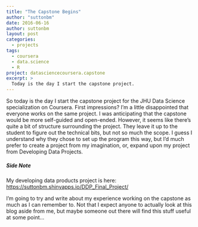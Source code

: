 ```yaml
---
title: "The Capstone Begins"
author: "suttonbm"
date: 2016-06-16
author: suttonbm
layout: post
categories:
  - projects
tags:
  - coursera
  - data.science
  - R
project: datasciencecoursera.capstone
excerpt: >
  Today is the day I start the capstone project.
---
```


So today is the day I start the capstone project for the JHU Data Science specialization on Coursera.  First impressions?  I'm a little disappointed that everyone works on the same project.  I was anticipating that the capstone would be more self-guided and open-ended.  However, it seems like there's quite a bit of structure surrounding the project.  They leave it up to the student to figure out the technical bits, but not so much the scope.  I guess I understand why they chose to set up the program this way, but I'd much prefer to create a project from my imagination, or, expand upon my project from Developing Data Projects.

##### Side Note
My developing data products project is here:
[https://suttonbm.shinyapps.io/DDP_Final_Project/](https://suttonbm.shinyapps.io/DDP_Final_Project/)

I'm going to try and write about my experience working on the capstone as much as I can remember to.  Not that I expect anyone to actually look at this blog aside from me, but maybe someone out there will find this stuff useful at some point...